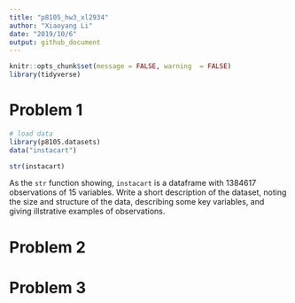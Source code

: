 ```yaml
---
title: "p8105_hw3_xl2934"
author: "Xiaoyang Li"
date: "2019/10/6"
output: github_document
---
```


```r
knitr::opts_chunk$set(message = FALSE, warning  = FALSE)
library(tidyverse)
```

# Problem 1
```r
# load data
library(p8105.datasets)
data("instacart")

str(instacart)
```

As the `str` function showing, `instacart` is a dataframe with 1384617 observations of  15 variables.
Write a short description of the dataset, noting the size and structure of the data, describing some key variables, and giving illstrative examples of observations.

# Problem 2

# Problem 3